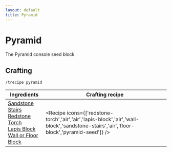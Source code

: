 ```yaml
---
layout: default
title: Pyramid
---
```



Pyramid
===================

The Pyramid console seed block 

## Crafting

`/trecipe pyramid`

| Ingredients | Crafting recipe |
| ----------- | --------------- |
| [Sandstone Stairs](https://minecraft.wiki/w/Sandstone_Stairs)<br/>[Redstone Torch](https://minecraft.wiki/w/Redstone_Torch)<br/>[Lapis Block](https://minecraft.wiki/w/Lapis_Block)<br/>[Wall or Floor Block](/walls) | <Recipe icons={['redstone-torch','air','air','lapis-block','air','wall-block','sandstone-stairs','air','floor-block','pyramid-seed']} /> |


